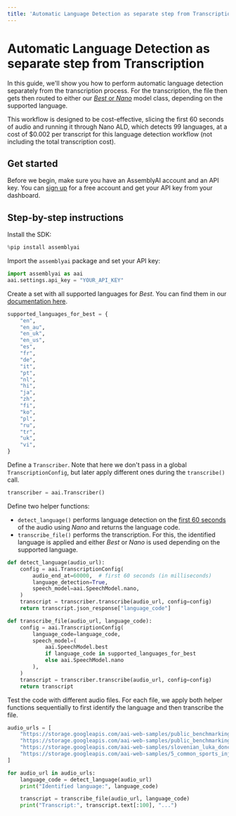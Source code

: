 ```yaml
---
title: 'Automatic Language Detection as separate step from Transcription'
---
```


# Automatic Language Detection as separate step from Transcription

In this guide, we'll show you how to perform automatic language detection separately from the transcription process. For the transcription, the file then gets then routed to either our [*Best* or *Nano*](https://www.assemblyai.com/docs/speech-to-text/speech-recognition#select-the-speech-model-with-best-and-nano) model class, depending on the supported language.

This workflow is designed to be cost-effective, slicing the first 60 seconds of audio and running it through Nano ALD, which detects 99 languages, at a cost of $0.002 per transcript for this language detection workflow (not including the total transcription cost).

## Get started

Before we begin, make sure you have an AssemblyAI account and an API key. You can [sign up](https://assemblyai.com/dashboard/signup) for a free account and get your API key from your dashboard.

## Step-by-step instructions

Install the SDK:


```python
%pip install assemblyai
```

Import the `assemblyai` package and set your API key:


```python
import assemblyai as aai
aai.settings.api_key = "YOUR_API_KEY"
```

Create a set with all supported languages for *Best*. You can find them in our [documentation here](https://www.assemblyai.com/docs/concepts/supported-languages#supported-languages-for-best).


```python
supported_languages_for_best = {
    "en",
    "en_au",
    "en_uk",
    "en_us",
    "es",
    "fr",
    "de",
    "it",
    "pt",
    "nl",
    "hi",
    "ja",
    "zh",
    "fi",
    "ko",
    "pl",
    "ru",
    "tr",
    "uk",
    "vi",
}
```

Define a `Transcriber`. Note that here we don't pass in a global `TranscriptionConfig`, but later apply different ones during the `transcribe()` call.


```python
transcriber = aai.Transcriber()
```

Define two helper functions:
- `detect_language()` performs language detection on the [first 60 seconds](https://www.assemblyai.com/docs/api-reference/transcripts/submit#request.body.audio_end_at) of the audio using *Nano* and returns the language code.
- `transcribe_file()` performs the transcription. For this, the identified language is applied and either *Best* or *Nano* is used depending on the supported language.


```python
def detect_language(audio_url):
    config = aai.TranscriptionConfig(
        audio_end_at=60000,  # first 60 seconds (in milliseconds)
        language_detection=True,
        speech_model=aai.SpeechModel.nano,
    )
    transcript = transcriber.transcribe(audio_url, config=config)
    return transcript.json_response["language_code"]

def transcribe_file(audio_url, language_code):
    config = aai.TranscriptionConfig(
        language_code=language_code,
        speech_model=(
            aai.SpeechModel.best
            if language_code in supported_languages_for_best
            else aai.SpeechModel.nano
        ),
    )
    transcript = transcriber.transcribe(audio_url, config=config)
    return transcript
```

Test the code with different audio files. For each file, we apply both helper functions sequentially to first identify the language and then transcribe the file.


```python
audio_urls = [
    "https://storage.googleapis.com/aai-web-samples/public_benchmarking_portugese.mp3",
    "https://storage.googleapis.com/aai-web-samples/public_benchmarking_spanish.mp3",
    "https://storage.googleapis.com/aai-web-samples/slovenian_luka_doncic_interview.mp3",
    "https://storage.googleapis.com/aai-web-samples/5_common_sports_injuries.mp3",
]

for audio_url in audio_urls:
    language_code = detect_language(audio_url)
    print("Identified language:", language_code)

    transcript = transcribe_file(audio_url, language_code)
    print("Transcript:", transcript.text[:100], "...")
```
